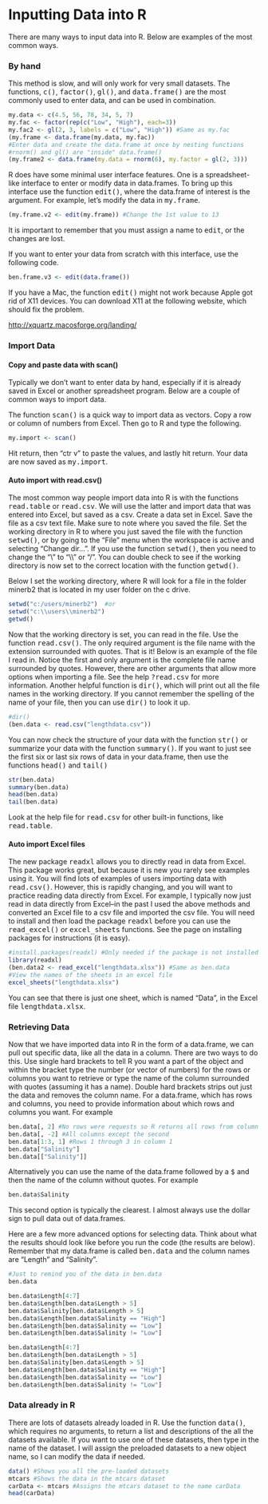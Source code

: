 
<h1>Inputting Data into R</h1>
There are many ways to input data into R.  Below are examples of the most common ways.  

<h3>By hand</h3>
This method is slow, and will only work for very small datasets.  The functions, <samp>c()</samp>, <samp>factor()</samp>, <samp>gl()</samp>, and <samp>data.frame()</samp> are the most commonly used to enter data, and can be used in combination.  

```r
my.data <- c(4.5, 56, 78, 34, 5, 7)
my.fac <- factor(rep(c("Low", "High"), each=3))
my.fac2 <- gl(2, 3, labels = c("Low", "High")) #Same as my.fac
(my.frame <- data.frame(my.data, my.fac))
#Enter data and create the data.frame at once by nesting functions
#rnorm() and gl() are "inside" data.frame()
(my.frame2 <- data.frame(my.data = rnorm(6), my.factor = gl(2, 3))) 
```

R does have some minimal user interface features.  One is a
spreadsheet-like interface to enter or modify data in data.frames.
To bring up this interface use the function <samp>edit()</samp>, where
the data.frame of interest is the argument.  For example,
let's modify the data in <samp>my.frame</samp>.

```r
(my.frame.v2 <- edit(my.frame)) #Change the 1st value to 13
```

It is important to remember that you must assign a name to <samp>edit</samp>, or the changes are lost.  

If you want to enter your data from scratch with this interface, use
the following code.

```r
ben.frame.v3 <- edit(data.frame())
```

<div class="alert alert-warning">
  If you have a Mac, the function <samp>edit()</samp> might not work because Apple got rid of X11 devices.  You can download X11 at the following website, which should fix the problem.
</div>

<a href="http://xquartz.macosforge.org/landing/">http://xquartz.macosforge.org/landing/</a>

<h3>Import Data</h3>
<h4>Copy and paste data with scan()</h4>
Typically we don't want to enter data by hand, especially if it is already saved in Excel or another spreadsheet program.  Below are a couple of common ways to import data.  

The function <samp>scan()</samp> is a quick way to import data as vectors.  Copy a row or column of numbers from Excel.  Then go to R and type the following.

```r
my.import <- scan()
```

Hit return, then "ctr v" to paste the values, and lastly hit return.  Your data are now saved as <samp>my.import</samp>.  

<h4>Auto import with read.csv()</h4>
The most common way people import data into R is with the functions <samp>read.table</samp> or <samp>read.csv</samp>.  We will use the latter and import data that was entered into Excel, but saved as a csv.  Create a data set in Excel.  Save the file as a csv
text file.  Make sure to note where you saved the file.  Set the
working directory in R to where you just saved the file with the
function <samp>setwd()</samp>, or by going to the "File" menu when the
workspace is active and selecting "Change dir...". If you use the
function <samp>setwd()</samp>, then you need to change the "\\" to
"\\\\" or "/". You can double check to see if the working directory
is now set to the correct location with the function
<samp>getwd()</samp>.

Below I set the working directory, where R will look for a file in the folder minerb2 that is located in my user folder on the c drive.    

```r
setwd("c:/users/minerb2")  #or
setwd("c:\\users\\minerb2")
getwd()
```

Now that the working directory is set, you can read in the file. Use
the function <samp>read.csv()</samp>.  The only required argument is the file
name with the extension surrounded with quotes.  That is it!  Below is an example of the file I read in.  Notice the first and only
argument is the complete file name surrounded by quotes.  However, there are other arguments that allow more options when importing a file.  See the help <samp>?read.csv</samp> for more information.  Another helpful function is <samp>dir()</samp>, which will print out all the file names in the working directory.  If you cannot remember the spelling of the name of your file, then you can use <samp>dir()</samp> to look it up.  


```r
#dir()
(ben.data <- read.csv("lengthdata.csv"))
```

You can now check the structure of your data with the function <samp>str()</samp> or summarize your data with the function <samp>summary()</samp>.  If you want to just see the first six or last six rows of data in your data.frame, then use the functions <samp>head()</samp> and <samp>tail()</samp>

```r
str(ben.data)
summary(ben.data)
head(ben.data)
tail(ben.data)
```

Look at the help file for <samp>read.csv</samp> for other built-in functions, like <samp>read.table</samp>.  
<h4>Auto import Excel files</h4>
The new package <samp>readxl</samp> allows you to directly read in data from Excel.  This package works great, but because it is new you rarely see examples using it.  You will find lots of examples of users importing data with <samp>read.csv()</samp>.  However, this is rapidly changing, and you will want to practice reading data directly from Excel.  For example, I typically now just read in data directly from Excel--in the past I used the above methods and converted an Excel file to a csv file and imported the csv file.  You will need to install and then load the package <samp>readxl</samp> before you can use the <samp>read_excel()</samp> or <samp>excel_sheets</samp> functions.  See the page on installing packages for instructions (it is easy).  

```r
#install.packages(readxl) #Only needed if the package is not installed
library(readxl)
(ben.data2 <- read_excel("lengthdata.xlsx")) #Same as ben.data
#View the names of the sheets in an excel file
excel_sheets("lengthdata.xlsx")
```

You can see that there is just one sheet, which is named "Data", in the Excel file <samp>lengthdata.xlsx</samp>.  

<h3>Retrieving Data</h3>
Now that we have imported data into R in the form of a data.frame, we can pull out specific data, like all the data in a column.  There
are two ways to do this.  Use single hard brackets to tell R you want a part of the object and within the bracket type the number (or vector of numbers) for the rows or columns you want to retrieve or type
the name of the column surrounded with quotes (assuming it has a
name).  Double hard brackets strips out just the data and removes the column name.  For a data.frame, which has rows and columns, you need to provide information about which rows and columns you want.  For example

```r
ben.data[, 2] #No rows were requests so R returns all rows from column 2
ben.data[, -2] #All columns except the second
ben.data[1:3, 1] #Rows 1 through 3 in column 1
ben.data["Salinity"]
ben.data[["Salinity"]]
```

Alternatively you can use the name of the data.frame followed by a
<samp>$</samp> and then the name of the column without quotes.  For
example

```r
ben.data$Salinity
```

This second option is typically the clearest.  I almost always use the dollar sign to pull data out of data.frames.  

Here are a few more advanced options for selecting data.  Think about what the results should look like before you run the code (the results are below).  Remember that my data.frame is called <samp>ben.data</samp> and the column names are "Length" and "Salinity".

```r
#Just to remind you of the data in ben.data
ben.data
```

```r
ben.data$Length[4:7]
ben.data$Length[ben.data$Length > 5]
ben.data$Salinity[ben.data$Length > 5]
ben.data$Length[ben.data$Salinity == "High"]
ben.data$Length[ben.data$Salinity == "Low"]
ben.data$Length[ben.data$Salinity != "Low"]
```

```r
ben.data$Length[4:7]
ben.data$Length[ben.data$Length > 5]
ben.data$Salinity[ben.data$Length > 5]
ben.data$Length[ben.data$Salinity == "High"]
ben.data$Length[ben.data$Salinity == "Low"]
ben.data$Length[ben.data$Salinity != "Low"]
```

<h3>Data already in R</h3>

There are lots of datasets already loaded in R.  Use the function <samp>data()</samp>, which requires no arguments, to return a list and descriptions of the all the datasets available.  If you want to use one of these datasets, then type in the name of the dataset.  I will assign the preloaded datasets to a new object name, so I can modify the data if needed.  

```r
data() #Shows you all the pre-loaded datasets
mtcars #Shows the data in the mtcars dataset
carData <- mtcars #Assigns the mtcars dataset to the name carData
head(carData)
```